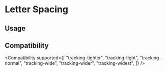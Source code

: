 
# Letter Spacing

## Usage

<Usage />

## Compatibility

<Compatibility
supported={[
"tracking-tighter",
"tracking-tight",
"tracking-normal",
"tracking-wide",
"tracking-wider",
"tracking-widest",
]}
/>

